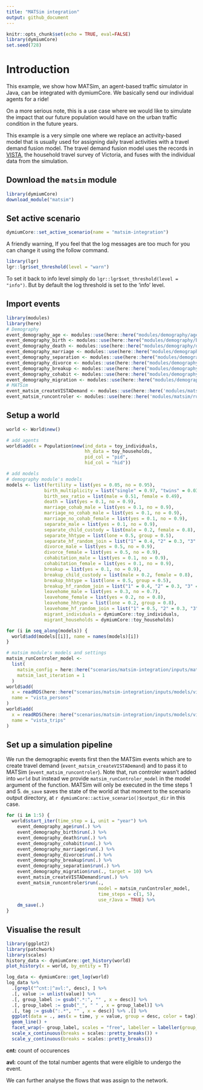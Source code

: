 ```yaml
---
title: "MATSim integration"
output: github_document
---
```


```r
knitr::opts_chunk$set(echo = TRUE, eval=FALSE)
library(dymiumCore)
set.seed(728)
```

# Introduction

This example, we show how MATSim, an agent-based traffic simulator in Java, can be integrated with dymiumCore. We basically send our individual agents for a ride!

On a more serious note, this is a use case where we would like to simulate the impact that our future population would have on the urban traffic condition in the future years. 

This example is a very simple one where we replace an activity-based model that is usually used for assigning daily travel activities with a travel demand fusion model. The travel demand fusion model uses the records in [VISTA](https://transport.vic.gov.au/about/data-and-research/vista), the household travel survey of Victoria, and fuses with the individual data from the simulation.

## Download the `matsim` module

```r
library(dymiumCore)
download_module("matsim")
```

## Set active scenario

```r
dymiumCore::set_active_scenario(name = "matsim-integration")
```

A friendly warning, If you feel that the log messages are too much for you can change it using the follow command.

```r
library(lgr)
lgr::lgr$set_threshold(level = "warn")
```

To set it back to info level simply do `lgr::lgr$set_threshold(level = "info")`. But by default the log threshold is set to the 'info' level.

## Import events

```r
library(modules)
library(here)
# Demography
event_demography_age <- modules::use(here::here("modules/demography/age.R"))
event_demography_birth <- modules::use(here::here("modules/demography/birth.R"))
event_demography_death <- modules::use(here::here("modules/demography/death.R"))
event_demography_marriage <- modules::use(here::here("modules/demography/marriage.R"))
event_demography_separation <- modules::use(here::here("modules/demography/separation.R"))
event_demography_divorce <- modules::use(here::here("modules/demography/divorce.R"))
event_demography_breakup <- modules::use(here::here("modules/demography/breakup.R"))
event_demography_cohabit <- modules::use(here::here("modules/demography/cohabit.R"))
event_demography_migration <- modules::use(here::here("modules/demography/migration.R"))
# MATSim
event_matsim_createVISTADemand <- modules::use(here::here('modules/matsim/createVISTADemand.R'))
event_matsim_runcontroler <- modules::use(here::here('modules/matsim/runControler.R'))
```

## Setup a world

```r
world <- World$new()

# add agents
world$add(x = Population$new(ind_data = toy_individuals, 
                             hh_data = toy_households, 
                             pid_col = "pid", 
                             hid_col = "hid"))

# add models
# demography module's models 
models <- list(fertility = list(yes = 0.05, no = 0.95),
              birth_multiplicity = list("single" = 0.97, "twins" = 0.03),
              birth_sex_ratio = list(male = 0.51, female = 0.49),
              death = list(yes = 0.1, no = 0.9),
              marriage_cohab_male = list(yes = 0.1, no = 0.9),
              marriage_no_cohab_male = list(yes = 0.1, no = 0.9),
              marriage_no_cohab_female = list(yes = 0.1, no = 0.9),
              separate_male = list(yes = 0.1, no = 0.9),
              separate_child_custody = list(male = 0.2, female = 0.8),
              separate_hhtype = list(lone = 0.5, group = 0.5),
              separate_hf_random_join = list("1" = 0.4, "2" = 0.3, "3" = 0.2, "4" = 0.1),
              divorce_male = list(yes = 0.5, no = 0.9),
              divorce_female = list(yes = 0.5, no = 0.9),
              cohabitation_male = list(yes = 0.1, no = 0.9),
              cohabitation_female = list(yes = 0.1, no = 0.9),
              breakup = list(yes = 0.1, no = 0.9),
              breakup_child_custody = list(male = 0.2, female = 0.8),
              breakup_hhtype = list(lone = 0.5, group = 0.5),
              breakup_hf_random_join = list("1" = 0.4, "2" = 0.3, "3" = 0.2, "4" = 0.1),
              leavehome_male = list(yes = 0.3, no = 0.7),
              leavehome_female = list(yes = 0.2, no = 0.8),
              leavehome_hhtype = list(lone = 0.2, group = 0.8),
              leavehome_hf_random_join = list("1" = 0.5, "2" = 0.3, "3" = 0.1, "4" = 0.1),
              migrant_individuals = dymiumCore::toy_individuals, 
              migrant_households = dymiumCore::toy_households)

for (i in seq_along(models)) {
  world$add(models[[i]], name = names(models)[i])
}

# matsim module's models and settings
matsim_runControler_model <-
  list(
    matsim_config = here::here("scenarios/matsim-integration/inputs/matsim/config.xml"),
    matsim_last_iteration = 1
  )
world$add(
  x = readRDS(here::here("scenarios/matsim-integration/inputs/models/vista_persons.rds")), 
  name = "vista_persons"
)
world$add(
  x = readRDS(here::here("scenarios/matsim-integration/inputs/models/vista_trips.rds")), 
  name = "vista_trips"
)
```


## Set up a simulation pipeline

We run the demographic events first then the MATSim events which are to create travel demand (`event_matsim_createVISTADemand`) and to pass it to MATSim (`event_matsim_runcontroler`). Note that, run controler wasn't added into `world` but instead we provide `matsim_runControler_model` in the model argument of the function. MATSim will only be executed in the time steps 1 and 5. `dm_save` saves the state of the world at that moment to the scenario output directory, at `r dymiumCore::active_scenario()$output_dir` in this case.

```r
for (i in 1:5) {
  world$start_iter(time_step = i, unit = "year") %>%
    event_demography_age$run(.) %>%
    event_demography_birth$run(.) %>%
    event_demography_death$run(.) %>%
    event_demography_cohabit$run(.) %>%
    event_demography_marriage$run(.) %>%
    event_demography_divorce$run(.) %>%
    event_demography_breakup$run(.) %>%
    event_demography_separation$run(.) %>%
    event_demography_migration$run(., target = 10) %>%
    event_matsim_createVISTADemand$run(.) %>%
    event_matsim_runcontroler$run(.,
                                  model = matsim_runControler_model,
                                  time_steps = c(1, 5),
                                  use_rJava = TRUE) %>%
    dm_save(.)
}
```

## Visualise the result

```r
library(ggplot2)
library(patchwork)
library(scales)
history_data <- dymiumCore::get_history(world)
plot_history(x = world, by_entity = T)
```

```r
log_data <- dymiumCore::get_log(world)
log_data %>%
  .[grepl("^cnt:|^avl:", desc), ] %>%
  .[, value := unlist(value)] %>%
  .[, group_label := gsub(".*:", "" , x = desc)] %>% 
  .[, group_label := gsub("_", " " , x = group_label)] %>% 
  .[, tag := gsub(":.*", "" , x = desc)] %>% .[] %>%
  ggplot(data = ., aes(x = time, y = value, group = desc, color = tag)) +
  geom_line() +
  facet_wrap(~ group_label, scales = "free", labeller = labeller(group_label = label_wrap_gen(25))) +
  scale_x_continuous(breaks = scales::pretty_breaks()) +
  scale_y_continuous(breaks = scales::pretty_breaks())
```

__cnt:__ count of occurences

__avl:__ count of the total number agents that were eligible to undergo the event.

We can further analyse the flows that was assign to the network.
